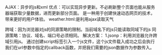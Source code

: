AJAX：异步的js和xml
优点：可以实现异步更新。不必刷新整个页面也能从服务器端获取少量数据，进而更新部分页面。
是一种用于创建快速动态网页的技术，带来更好的用户体验。
weather.html:是利用ajax读取天气

跨域：因为浏览器对js的同源策略的限制。当前域名下的js只能读取同域下的js
同源策略：协议、域名、端口号必须相同。
解决方案：
1.jsonp：利用浏览器允许跨域引用js。
通过创建script标签引入一个js文件，这个js文件载入成功之后会执行我们在url参数中指定的callback函数，并把我们需要的json数据作为参数传入。

